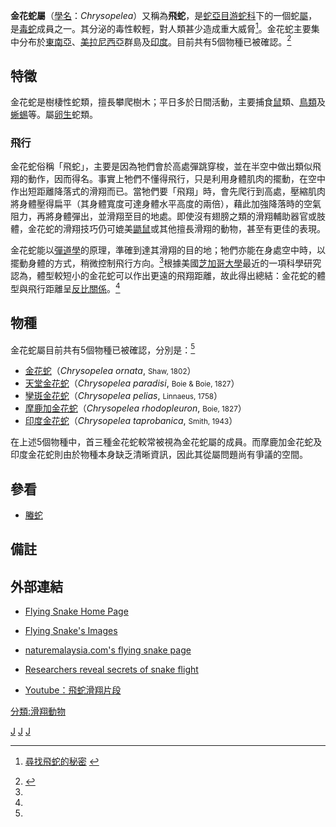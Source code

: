 {{Automatic Taxobox
| taxon = Chrysopelea
| image = Chrysopelea ornata.jpg
| image_caption = 
| authority = Boie, 1826
| subdivision_ranks = 物種
| subdivision = 
[[金花蛇|金花蛇]]（''Chrysopelea ornata''）<br>
[[天堂金花蛇|天堂金花蛇]]（''Chrysopelea paradisi''）<br>
[[孿斑金花蛇|孿斑金花蛇]]（''Chrysopelea pelias''）<br>
[[摩鹿加金花蛇|摩鹿加金花蛇]]（''Chrysopelea rhodopleuron''）<br>
[[印度金花蛇|印度金花蛇]]（''Chrysopelea taprobanica''）}}

'''金花蛇屬'''（[[學名|學名]]：''Chrysopelea''）又稱為'''飛蛇'''，是[[蛇亞目|蛇亞目]][[游蛇科|游蛇科]]下的一個蛇[[屬|屬]]，是[[毒蛇|毒蛇]]成員之一。其分泌的毒性較輕，對人類甚少造成重大威脅<ref name="physorg">{{en}}[http://www.physorg.com/news4079.html 尋找飛蛇的秘密] {{Wayback|url=http://www.physorg.com/news4079.html |date=20120117072452 }}</ref>。金花蛇主要集中分布於[[東南亞|東南亞]]、[[美拉尼西亞|美拉尼西亞]]群島及[[印度|印度]]。目前共有5個物種已被確認。<ref name="tigr">{{Cite web |url=http://reptile-database.reptarium.cz/search.php?genus=Chrysopelea&species=&submit=Search |title=TIGR爬蟲類資料庫：金花蛇屬 |accessdate=2011-01-11 |archive-date=2019-07-01 |archive-url=https://web.archive.org/web/20190701084205/http://reptile-database.reptarium.cz/advanced_search?genus=Chrysopelea&species=&submit=Search |dead-url=no }}</ref>

==特徵==
金花蛇是樹棲性蛇類，擅長攀爬樹木；平日多於日間活動，主要捕食[[鼠|鼠]]類、[[鳥類|鳥類]]及[[蜥蜴|蜥蜴]]等。屬[[卵生|卵生]]蛇類。

===飛行===
金花蛇俗稱「飛蛇」，主要是因為牠們會於高處彈跳穿梭，並在半空中做出類似飛翔的動作，因而得名。事實上牠們不懂得飛行，只是利用身體肌肉的擺動，在空中作出短距離降落式的滑翔而已。當牠們要「飛翔」時，會先爬行到高處，壓縮肌肉將身體壓得扁平（其身體寬度可達身體水平高度的兩倍），藉此加強降落時的空氣阻力，再將身體彈出，並滑翔至目的地處。即使沒有翅膀之類的滑翔輔助器官或肢體，金花蛇的滑翔技巧仍可媲美[[鼯鼠|鼯鼠]]或其他擅長滑翔的動物，甚至有更佳的表現。

金花蛇能以[[彈道學|彈道學]]的原理，準確到達其滑翔的目的地；牠們亦能在身處空中時，以擺動身體的方式，稍微控制飛行方向。<ref name="physorg"/>根據美國[[芝加哥大學|芝加哥大學]]最近的一項科學研究認為，體型較短小的金花蛇可以作出更遠的飛翔距離，故此得出總結：金花蛇的體型與飛行距離呈[[反比|反比關係]]。<ref name="physorg"/>

==物種==
金花蛇屬目前共有5個物種已被確認，分別是：<ref name="tigr"/>
*[[金花蛇|金花蛇]]（''Chrysopelea ornata'', <small>Shaw, 1802</small>）
*[[天堂金花蛇|天堂金花蛇]]（''Chrysopelea paradisi'', <small>Boie & Boie, 1827</small>）
*[[孿斑金花蛇|孿斑金花蛇]]（''Chrysopelea pelias'', <small>Linnaeus, 1758</small>）
*[[摩鹿加金花蛇|摩鹿加金花蛇]]（''Chrysopelea rhodopleuron'', <small>Boie, 1827</small>）
*[[印度金花蛇|印度金花蛇]]（''Chrysopelea taprobanica'', <small>Smith, 1943</small>）

在上述5個物種中，首三種金花蛇較常被視為金花蛇屬的成員。而摩鹿加金花蛇及印度金花蛇則由於物種本身缺乏清晰資訊，因此其從屬問題尚有爭議的空間。

==參看==
*[[螣蛇|螣蛇]]

==備註==
{{reflist}}

==外部連結==
*{{en}}[http://www.flyingsnake.org Flying Snake Home Page] {{Wayback|url=http://www.flyingsnake.org/ |date=20190113083828 }}
*{{en}}[https://web.archive.org/web/20060205111435/http://homepage.mac.com/j.socha/aerial_images/ornata/ornata_air_gallery_1.html Flying Snake's Images]
*{{en}}[https://web.archive.org/web/20080411062332/http://www.naturemalaysia.com/flyingsnakes.htm naturemalaysia.com's flying snake page]
*{{en}}[http://www.physorg.com/news4079.html Researchers reveal secrets of snake flight] {{Wayback|url=http://www.physorg.com/news4079.html |date=20120117072452 }}
*[http://hk.youtube.com/watch?v=I0BM_Psd3eM&feature=related Youtube：飛蛇滑翔片段] {{Wayback|url=http://hk.youtube.com/watch?v=I0BM_Psd3eM&feature=related |date=20190701084203 }}
{{taxonbar}}

[[Category:游蛇科|J]]
[[Category:金花蛇屬|J]]
[[Category:_1826年描述的分类群|J]]
[[分類:滑翔動物|分類:滑翔動物]]